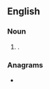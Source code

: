 {{also|watchnight|watch-night|Watch Night}}
==English==

===Noun===
{{en-noun}}

# {{alternative form of|en|watchnight}}.

===Anagrams===
* {{anagrams|en|a=acghhinttw|night watch|night-watch|nightwatch}}